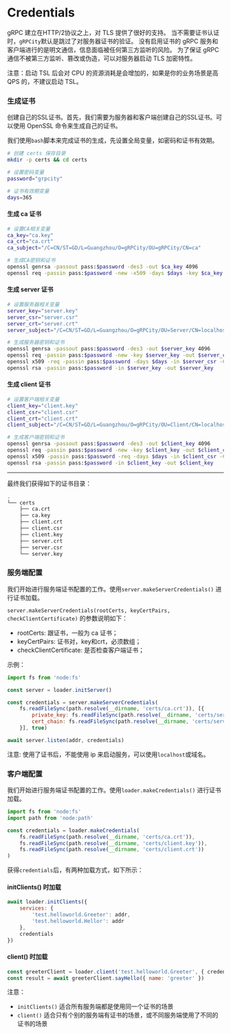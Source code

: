 # Credentials

gRPC 建立在HTTP/2协议之上，对 TLS 提供了很好的支持。
当不需要证书认证时，`gRPCity`默认是跳过了对服务器证书的验证。
没有启用证书的 gRPC 服务和客户端进行的是明文通信，信息面临被任何第三方监听的风险。
为了保证 gRPC 通信不被第三方监听、篡改或伪造，可以对服务器启动 TLS 加密特性。

注意：启动 TSL 后会对 CPU 的资源消耗是会增加的，如果是你的业务场景是高 QPS 的，不建议启动 TSL。

### 生成证书

创建自己的SSL证书。首先，我们需要为服务器和客户端创建自己的SSL证书。可以使用 OpenSSL 命令来生成自己的证书。

我们使用`bash`脚本来完成证书的生成，先设置全局变量，如密码和证书有效期。

```bash
# 创建 certs 保存目录
mkdir -p certs && cd certs

# 设置密码变量
password="grpcity"

# 证书有效期变量
days=365
```

#### 生成 ca 证书

```bash
# 设置CA相关变量
ca_key="ca.key"
ca_crt="ca.crt"
ca_subject="/C=CN/ST=GD/L=Guangzhou/O=gRPCity/OU=gRPCity/CN=ca"

# 生成CA密钥和证书
openssl genrsa -passout pass:$password -des3 -out $ca_key 4096
openssl req -passin pass:$password -new -x509 -days $days -key $ca_key -out $ca_crt -subj  "$ca_subject"
```

#### 生成 server 证书

```bash
# 设置服务器相关变量
server_key="server.key"
server_csr="server.csr"
server_crt="server.crt"
server_subject="/C=CN/ST=GD/L=Guangzhou/O=gRPCity/OU=Server/CN=localhost"

# 生成服务器密钥和证书
openssl genrsa -passout pass:$password -des3 -out $server_key 4096
openssl req -passin pass:$password -new -key $server_key -out $server_csr -subj  "$server_subject"
openssl x509 -req -passin pass:$password -days $days -in $server_csr -CA $ca_crt -CAkey $ca_key -set_serial 01 -out $server_crt
openssl rsa -passin pass:$password -in $server_key -out $server_key
```

#### 生成 client 证书

```bash
# 设置客户端相关变量
client_key="client.key"
client_csr="client.csr"
client_crt="client.crt"
client_subject="/C=CN/ST=GD/L=Guangzhou/O=gRPCity/OU=Client/CN=localhost"

# 生成客户端密钥和证书
openssl genrsa -passout pass:$password -des3 -out $client_key 4096
openssl req -passin pass:$password -new -key $client_key -out $client_csr -subj  "$client_subject"
openssl x509 -passin pass:$password -req -days $days -in $client_csr -CA $ca_crt -CAkey $ca_key -set_serial 01 -out $client_crt
openssl rsa -passin pass:$password -in $client_key -out $client_key
```

---

最终我们获得如下的证书目录：

```bash filename="Terminal" filename="Terminal"
.
└── certs
    ├── ca.crt
    ├── ca.key
    ├── client.crt
    ├── client.csr
    ├── client.key
    ├── server.crt
    ├── server.csr
    └── server.key
```

### 服务端配置

我们开始进行服务端证书配置的工作。使用`server.makeServerCredentials()` 进行证书加载。

`server.makeServerCredentials(rootCerts, keyCertPairs, checkClientCertificate)` 的参数说明如下：

- rootCerts: 跟证书，一般为 ca 证书；
- keyCertPairs: 证书对，key和crt，必须数组；
- checkClientCertificate: 是否检查客户端证书；

示例：

```js
import fs from 'node:fs'

const server = loader.initServer()

const credentials = server.makeServerCredentials(
    fs.readFileSync(path.resolve(__dirname, 'certs/ca.crt')), [{
        private_key: fs.readFileSync(path.resolve(__dirname, 'certs/server.key')),
        cert_chain: fs.readFileSync(path.resolve(__dirname, 'certs/server.crt'))
    }], true)

await server.listen(addr, credentials)
```

注意: 使用了证书后，不能使用 ip 来启动服务，可以使用`localhost`或域名。

### 客户端配置


我们开始进行服务端证书配置的工作。使用`loader.makeCredentials()` 进行证书加载。

```js
import fs from 'node:fs'
import path from 'node:path'

const credentials = loader.makeCredentials(
    fs.readFileSync(path.resolve(__dirname, 'certs/ca.crt')),
    fs.readFileSync(path.resolve(__dirname, 'certs/client.key')),
    fs.readFileSync(path.resolve(__dirname, 'certs/client.crt'))
)
```

获得`credentials`后，有两种加载方式，如下所示：

#### initClients() 时加载

```js
await loader.initClients({
    services: {
        'test.helloworld.Greeter': addr,
        'test.helloworld.Hellor': addr
    },
    credentials
})
```

#### client() 时加载

```js
const greeterClient = loader.client('test.helloworld.Greeter', { credentials })
const result = await greeterClient.sayHello({ name: 'greeter' })
```

注意：
- `initClients()` 适合所有服务端都是使用同一个证书的场景
- `client()` 适合只有个别的服务端有证书的场景，或不同服务端使用了不同的证书的场景
